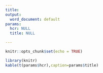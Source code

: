 ---
title:
output:
  word_document: default
params:
  hcr: NULL
  title: NULL

---

```{r setup, include=FALSE}
knitr::opts_chunk$set(echo = TRUE)
```



```{r pars, tab.cap=NULL, echo=FALSE, message=FALSE, warnings=FALSE, results='asis'}
library(knitr)
kable(t(params$hcr),caption=params$title)
```